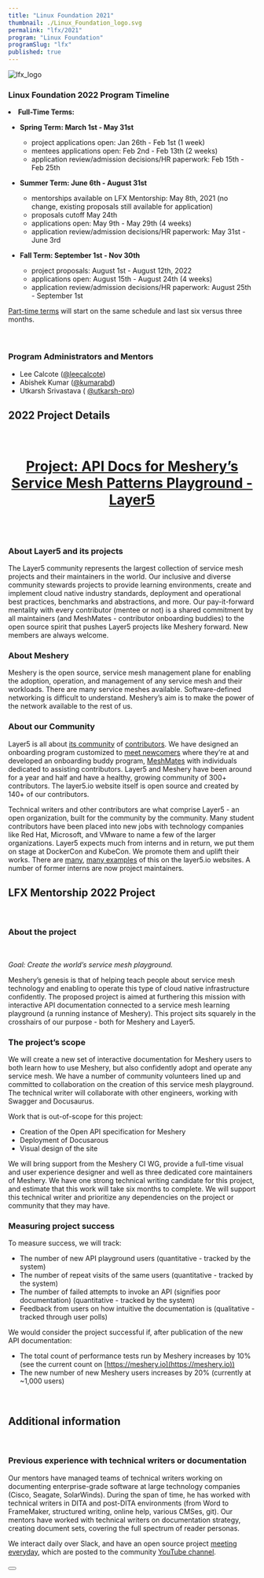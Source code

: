 ```yaml
---
title: "Linux Foundation 2021"
thumbnail: ./Linux_Foundation_logo.svg
permalink: "lfx/2021"
program: "Linux Foundation"
programSlug: "lfx"
published: true
---
```



<ProgramsWrapper>

<img src={lfx_logo} alt="lfx_logo" />
<h3>Linux Foundation 2022 Program Timeline</h3>

<div>
  <li>
    <strong>Full-Time Terms:</strong>
  </li>
  <ul>
    <li>
      <strong>Spring Term: March 1st - May 31st</strong>
    </li>
    <ul>
      <li>project applications open: Jan 26th - Feb 1st (1 week)</li>
      <li>mentees applications open: Feb 2nd - Feb 13th (2 weeks)</li>
      <li>
        application review/admission decisions/HR paperwork: Feb 15th - Feb 25th
      </li>
    </ul>
  </ul>
  <ul>
    <li>
      <strong>Summer Term: June 6th - August 31st</strong>
    </li>
    <ul>
      <li>mentorships available on LFX Mentorship: May 8th, 2021 (no change, existing proposals still available for application)</li>
      <li>proposals cutoff May 24th</li>
      <li>applications open: May 9th - May 29th (4 weeks)</li>
      <li>application review/admission decisions/HR paperwork: May 31st - June 3rd</li>
    </ul>
  </ul>
  <ul>
    <li>
      <strong>Fall Term: September 1st - Nov 30th</strong>
    </li>
    <ul>
      <li>project proposals: August 1st - August 12th, 2022</li>
      <li>applications open: August 15th - August 24th (4 weeks)</li>
      <li>
        application review/admission decisions/HR paperwork: August 25th -
        September 1st
      </li>
    </ul>
  </ul>
  <u>Part-time terms</u> will start on the same schedule and last six versus
  three months.
</div>
<br />
<br />

<h3>Program Administrators and Mentors</h3>
<ul>
  <li>
    Lee Calcote (<a href="https://github.com/leecalcote">@leecalcote</a>)
  </li>
  <li>
    Abishek Kumar (<a href="https://github.com/kumarabd">@kumarabd</a>)
  </li>
  <li>
    Utkarsh Srivastava (
    <a href="https://github.com/utkarsh-pro">@utkarsh-pro</a>)
  </li>
</ul>

<h2>2022 Project Details</h2>
<br />
<h4 style="font-size: 1.75rem;text-align:center; text-decoration: underline;">
  Project: API Docs for Meshery’s Service Mesh Patterns Playground - Layer5
</h4>
<br />
<h3>About Layer5 and its projects</h3>
<p>
  The Layer5 community represents the largest collection of service mesh
  projects and their maintainers in the world. Our inclusive and diverse
  community stewards projects to provide learning environments, create and
  implement cloud native industry standards, deployment and operational best
  practices, benchmarks and abstractions, and more. Our pay-it-forward mentality
  with every contributor (mentee or not) is a shared commitment by all
  maintainers (and MeshMates - contributor onboarding buddies) to the open
  source spirit that pushes Layer5 projects like Meshery forward. New members
  are always welcome.
</p>

### About Meshery

<p>
  Meshery is the open source, service mesh management plane for enabling the
  adoption, operation, and management of any service mesh and their workloads.
  There are many service meshes available. Software-defined networking is
  difficult to understand. Meshery’s aim is to make the power of the network
  available to the rest of us.
</p>

<h3>About our Community</h3>

Layer5 is all about [its community](https://layer5.io/community) of [contributors](https://layer5.io/community/members). We have designed an onboarding program customized to [meet newcomers](https://layer5.io/community/newcomers) where they’re at and developed an onboarding buddy program, [MeshMates](https://layer5.io/community/meshmates) with individuals dedicated to assisting contributors. Layer5 and Meshery have been around for a year and half and have a healthy, growing community of 300+ contributors. The layer5.io website itself is open source and created by 140+ of our contributors.

Technical writers and other contributors are what comprise Layer5 - an open organization, built for the community by the community. Many student contributors have been placed into new jobs with technology companies like Red Hat, Microsoft, and VMware to name a few of the larger organizations. Layer5 expects much from interns and in return, we put them on stage at DockerCon and KubeCon. We promote them and uplift their works. There are [many](https://www.linkedin.com/company/layer5), [many examples](https://layer5.io/blog/category/community) of this on the layer5.io websites. A number of former interns are now project maintainers.

## LFX Mentorship 2022 Project

<br />

### About the project

<br />
<p>
  <i>Goal: Create the world’s service mesh playground.</i>
</p>

<p>
  Meshery’s genesis is that of helping teach people about service mesh
  technology and enabling to operate this type of cloud native infrastructure
  confidently. The proposed project is aimed at furthering this mission with
  interactive API documentation connected to a service mesh learning playground
  (a running instance of Meshery). This project sits squarely in the crosshairs
  of our purpose - both for Meshery and Layer5.
</p>

### The project’s scope

<p>
  We will create a new set of interactive documentation for Meshery users to
  both learn how to use Meshery, but also confidently adopt and operate any
  service mesh. We have a number of community volunteers lined up and committed
  to collaboration on the creation of this service mesh playground. The
  technical writer will collaborate with other engineers, working with Swagger
  and Docusaurus.
</p>

<p>Work that is out-of-scope for this project:</p>

- Creation of the Open API specification for Meshery
- Deployment of Docusarous
- Visual design of the site

<p>
  We will bring support from the Meshery CI WG, provide a full-time visual and
  user experience designer and well as three dedicated core maintainers of
  Meshery. We have one strong technical writing candidate for this project, and
  estimate that this work will take six months to complete. We will support this
  technical writer and prioritize any dependencies on the project or community
  that they may have.
</p>

### Measuring project success

<p>To measure success, we will track:</p>

- The number of new API playground users (quantitative - tracked by the system)
- The number of repeat visits of the same users (quantitative - tracked by the system)
- The number of failed attempts to invoke an API (signifies poor documentation) (quantitative - tracked by the system)
- Feedback from users on how intuitive the documentation is (qualitative - tracked through user polls)

<p>
  We would consider the project successful if, after publication of the new API
  documentation:
</p>

- The total count of performance tests run by Meshery increases by 10% (see the current count on [https://meshery.io](https://meshery.io))
- The new number of new Meshery users increases by 20% (currently at ~1,000 users)

<br />
<h2>Additional information</h2>
<br />

### Previous experience with technical writers or documentation

<p>
  Our mentors have managed teams of technical writers working on documenting
  enterprise-grade software at large technology companies (Cisco, Seagate,
  SolarWinds). During the span of time, he has worked with technical writers in
  DITA and post-DITA environments (from Word to FrameMaker, structured writing,
  online help, various CMSes, git). Our mentors have worked with technical
  writers on documentation strategy, creating document sets, covering the full
  spectrum of reader personas.
</p>

We interact daily over Slack, and have an open source project [meeting everyday](https://layer5.io/community/calendar), which are posted to the community [YouTube channel](https://www.youtube.com/c/Layer5io?sub_confirmation=1).

<div className="apply-button">
  <h3>
    <Button
      primary
      title="Participate"
      url="http://slack.layer5.io"
      external="true"
    />
  </h3>
</div>

</ProgramsWrapper>
